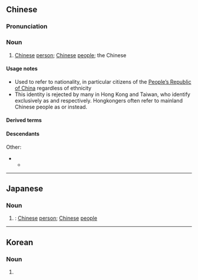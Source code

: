 ==Chinese==
{{zh-forms|s=中国人|type=21|alt=中國儂-coastal Min}}

===Pronunciation===
{{zh-pron
|m=Zhōngguórén
|dg=җун1гуй2жын1/җун1гуә2жын1
|c=zung1 gwok3 jan4
|c-t=zuung1 gok2 ngin3
|h=pfs=Chûng-koet-ngìn
|md=Dṳ̆ng-guók-nè̤ng
|mn=Tiong-kok-lâng
|mn-t=dong1 gog4 nang5
|w=1tson koq nyin
|cat=n
}}

===Noun===
{{head|zh|noun}}

# [[Chinese]] [[person]]; [[Chinese]] [[people]]; the Chinese {{zh-mw|m,c:個}}
#: {{zh-x|外國人 能 做 到，難道 ^中國人 就 做-不{bu}到 嗎？|Foreigners can do it; can't the '''Chinese people''' do it?}}
#: {{zh-x|雖然 我 的 閱讀 水平 很 好，但是 跟 中國人 講話 有點 困難。|Although my reading skills are very good, I have some difficulty conversing with '''Chinese people'''.}}
#: {{zh-x|中國人 發明 了 指南針、火藥、造紙 和 印刷術，叫做 ^中國 ^四 ^大 ^發明。|'''The Chinese''' invented the compass, gunpowder, papermaking and printing. They are known as the Four Great Chinese Inventions.}}

====Usage notes====

* Used to refer to nationality, in particular citizens of the [[People’s Republic of China]] regardless of ethnicity
* This identity is rejected by many in Hong Kong and Taiwan, who identify exclusively as {{l|zh|香港人}} and {{l|zh|臺灣人}} respectively. Hongkongers often refer to mainland Chinese people as {{zh-l|支那狗}} or {{zh-l|蝗蟲}} instead.

====Derived terms====
{{zh-der|我是中國人}}

====Descendants====
{{CJKV||s=中%国%人|ちゅう%ごく%じん|중국인}}
Other:
* {{desc|clq=1|cpi|Chinaman}}
** {{desc|bor=1|en|Chinaman}}

{{zh-cat|Nationalities}}

----

==Japanese==
{{ja-kanjitab|ちゅう|こく|k2=ごく|じん|yomi=on}}

===Noun===
{{ja-noun|ちゅうごくじん|shin=中国人}}

# {{ja-kyujitai spelling of|中国人}}: [[Chinese]] [[person]]; [[Chinese]] [[people]]

----

==Korean==
{{ko-hanjatab}}

===Noun===
{{ko-noun|hj|rv=|hangeul=중국인}}

# {{hanja form of|중국인|[[Chinese]] people}}